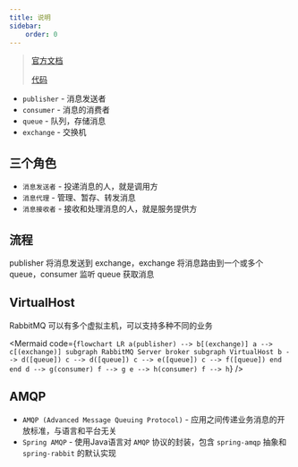 ```yaml
---
title: 说明
sidebar:
    order: 0
---
```



> [官方文档](https://www.rabbitmq.com/docs)
>
> [代码](https://github.com/follow1123/spring-boot-examples/tree/main/integration/rabbitmq)

- `publisher` - 消息发送者
- `consumer` - 消息的消费者
- `queue` - 队列，存储消息
- `exchange` - 交换机

## 三个角色

- `消息发送者` - 投递消息的人，就是调用方
- `消息代理` - 管理、暂存、转发消息
- `消息接收者` - 接收和处理消息的人，就是服务提供方

## 流程

publisher 将消息发送到 exchange，exchange 将消息路由到一个或多个 queue，consumer 监听 queue 获取消息

## VirtualHost

RabbitMQ 可以有多个虚拟主机，可以支持多种不同的业务

<Mermaid
    code={`
flowchart LR
a(publisher) --> b[(exchange)]
a --> c[(exchange)]
subgraph RabbitMQ Server broker
subgraph VirtualHost
b --> d([queue])
c --> d([queue])
c --> e([queue])
c --> f([queue])
end
end
d --> g(consumer)
f --> g
e --> h(consumer)
f --> h
`}
/>

## AMQP

- `AMQP (Advanced Message Queuing Protocol)` - 应用之间传递业务消息的开放标准，与语言和平台无关
- `Spring AMQP` - 使用Java语言对 `AMQP` 协议的封装，包含 `spring-amqp` 抽象和 `spring-rabbit` 的默认实现

